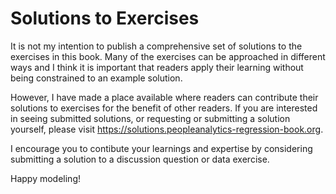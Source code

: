 # Solutions to Exercises {-}

It is not my intention to publish a comprehensive set of solutions to the exercises in this book.  Many of the exercises can be approached in different ways and I think it is important that readers apply their learning without being constrained to an example solution.  

However, I have made a place available where readers can contribute their solutions to exercises for the benefit of other readers.  If you are interested in seeing submitted solutions, or requesting or submitting a solution yourself, please visit   [https://solutions.peopleanalytics-regression-book.org](https://solutions.peopleanalytics-regression-book.org). 

I encourage you to contibute your learnings and expertise by considering submitting a solution to a discussion question or data exercise.  

Happy modeling!


